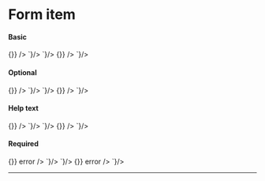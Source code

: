 
<Meta title="Components/Form Item" />

# Form item

#### Basic

<Story name="Basic">
  <GoAFormItem label="First name">
    <GoAInput name="firstName" onChange={() => {}} />
  </GoAFormItem>
</Story>

<Tabs>
  <Tab label="Web Component">
    <CodeSnippet lang="html" code={`
      <goa-form-item label="First name">
        <goa-input type="text" />
      </goa-form-item>
    `}/>
  </Tab>
  <Tab label="Angular">
    <CodeSnippet lang="html" code={`
      <goa-form-item label="First name">
        <goa-input type="text" />
      </goa-form-item>
    `}/>
  </Tab>
  <Tab label="React">
    <CodeSnippet lang="tsx" code={`
      <GoAFormItem label="First name">
        <GoAInput name="firstName" onChange={() => {}} />
      </GoAFormItem>
    `}/>
  </Tab>
</Tabs>

#### Optional

<Story name="Optional">
  <GoAFormItem label="First name" optional>
    <GoAInput name="firstName" onChange={() => {}} />
  </GoAFormItem>
</Story>

<Tabs>
  <Tab label="Web Component">
    <CodeSnippet lang="html" code={`
      <goa-form-item label="First name" optional>
        <goa-input type="text" />
      </goa-form-item>
    `}/>
  </Tab>
  <Tab label="Angular">
    <CodeSnippet lang="html" code={`
      <goa-form-item label="First name" optional>
        <goa-input type="text" />
      </goa-form-item>
    `}/>
  </Tab>
  <Tab label="React">
    <CodeSnippet lang="tsx" code={`
      <GoAFormItem label="First name" optional>
        <GoAInput name="firstName" onChange={() => {}} />
      </GoAFormItem>
    `}/>
  </Tab>
</Tabs>


#### Help text

<Story name="Help text">
  <GoAFormItem label="First name" helptext="Help text">
    <GoAInput name="firstName" onChange={() => {}} />
  </GoAFormItem>
</Story>

<Tabs>
  <Tab label="Web Component">
    <CodeSnippet lang="html" code={`
      <goa-form-item label="First name" helptext="Help text">
        <goa-input type="text" />
      </goa-form-item>
    `}/>
  </Tab>
  <Tab label="Angular">
    <CodeSnippet lang="html" code={`
      <goa-form-item label="First name" helptext="Help text">
        <goa-input type="text" />
      </goa-form-item>
    `}/>
  </Tab>
  <Tab label="React">
    <CodeSnippet lang="tsx" code={`
      <GoAFormItem label="First name" helpText="Help text">
        <GoAInput name="firstName" onChange={() => {}} />
      </GoAFormItem>
    `}/>
  </Tab>
</Tabs>


#### Required

<Story name="Required">
  <GoAFormItem label="First name" error="First name is required">
    <GoAInput name="firstName" onChange={() => {}} error />
  </GoAFormItem>
</Story>

<Tabs>
  <Tab label="Web Component">
    <CodeSnippet lang="html" code={`
      <goa-form-item label="First name" error="First name is required">
        <goa-input type="text" error />
      </goa-form-item>
    `}/>
  </Tab>
  <Tab label="Angular">
    <CodeSnippet lang="html" code={`
      <goa-form-item label="First name" error="First name is required">
        <goa-input type="text" error />
      </goa-form-item>
    `}/>
  </Tab>
  <Tab label="React">
    <CodeSnippet lang="tsx" code={`
      <GoAFormItem label="First name" error="First name is required">
        <GoAInput name="firstName" onChange={() => {}} error />
      </GoAFormItem>
    `}/>
  </Tab>
</Tabs>

---

<SupportInfo />
